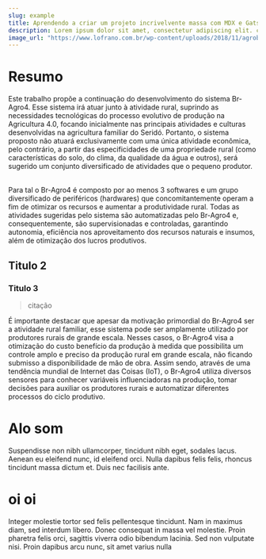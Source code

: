 ```yaml
---
slug: example
title: Aprendendo a criar um projeto incrivelvente massa com MDX e Gatsby
description: Lorem ipsum dolor sit amet, consectetur adipiscing elit. condimentum rhoncus mi. Nulla et vulputate metus, blandit pellentesque lectus. Nullam cursus elit eget nisl dictum vehicula. Aenean vestibulum neque et velit iaculis feugiat. Cras iaculis neque laoreet, suscipit erat sed, feugiat augue.
image_url: "https://www.lofrano.com.br/wp-content/uploads/2018/11/agrobusiness-fernando-lofrano.jpg"
---
```




# Resumo

Este trabalho propõe a continuação do desenvolvimento do sistema Br-Agro4. Esse sistema irá atuar junto à atividade rural, suprindo as necessidades tecnológicas do processo evolutivo de produção na Agricultura 4.0, focando inicialmente nas principais atividades e culturas desenvolvidas na agricultura familiar do Seridó. Portanto, o sistema proposto não atuará exclusivamente com uma única atividade econômica, pelo contrário, a partir das especificidades de uma propriedade rural (como características do solo, do clima, da qualidade da água e outros), será sugerido um conjunto diversificado de atividades que o pequeno produtor.   
<br />

Para tal o Br-Agro4 é composto por ao menos 3 softwares e um grupo diversificado de periféricos (hardwares) que concomitantemente operam a fim de otimizar os recursos e aumentar a produtividade rural. Todas as atividades sugeridas pelo sistema são automatizadas pelo Br-Agro4 e, consequentemente, são supervisionadas e controladas, garantindo autonomia, eficiência nos aproveitamento dos recursos naturais e insumos, além de otimização dos lucros produtivos.
<br />

## Titulo 2

### Titulo 3

> citação

É importante destacar que apesar da motivação primordial do Br-Agro4  ser a atividade rural familiar, esse sistema pode ser amplamente utilizado por produtores rurais de grande escala. Nesses casos, o Br-Agro4 visa a otimização do custo benefício da produção à medida que possibilita um controle amplo e preciso da produção rural em grande escala, não ficando submisso a disponibilidade de mão de obra. Assim sendo, através de uma tendência mundial de Internet das Coisas (IoT), o Br-Agro4 utiliza diversos sensores para conhecer variáveis influenciadoras na produção, tomar decisões para auxiliar os produtores rurais e automatizar diferentes processos do ciclo produtivo.

# Alo som
Suspendisse non nibh ullamcorper, tincidunt nibh eget, sodales lacus. Aenean eu eleifend nunc, id eleifend orci. 
Nulla dapibus felis felis, rhoncus tincidunt massa dictum et. Duis nec facilisis ante.

# oi oi
Integer molestie tortor sed felis pellentesque tincidunt. Nam in maximus diam, sed interdum libero. Donec consequat in massa vel molestie.
Proin pharetra felis orci, sagittis viverra odio bibendum lacinia. Sed non vulputate nisi. Proin dapibus arcu nunc, sit amet varius nulla 
